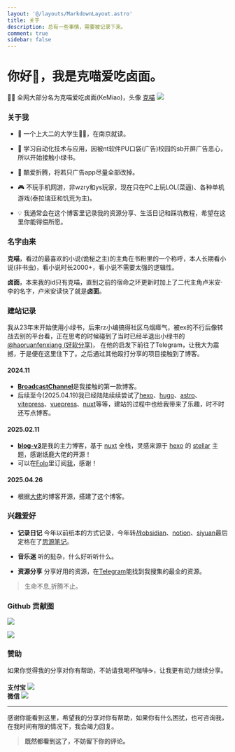 ```yaml
---
layout: '@/layouts/MarkdownLayout.astro'
title: 关于
description: 总有一些事情，需要被记录下来。
comment: true
sidebar: false
---
```


# 你好👋，我是克喵爱吃卤面。

<p className="flex justify-center items-center gap-1 w-full">
  👨‍💻 全网大部分名为克喵爱吃卤面(KeMiao)，头像
  <a href="https://m.weibo.cn/p/second?containerid=1078037344384861_-_photoall&page=1&count=24&title=%E5%9B%BE%E7%89%87%E5%A2%99&luicode=10000011&lfid=1076037344384861#&gid=1&pid=1">克喵</a>
  <img 
    src="https://s2.loli.net/2025/04/21/OMNycVpidhQt92r.png" 
    width={48}
    height={48}
    className="rounded-full"
  />
</p>

### 关于我

- 🧑 一个上大二的大学生🐂🐴，在南京就读。

- 🐛 学习自动化技术与应用，因被nt软件PU口袋(广告)校园的sb开屏广告恶心，所以开始接触小绿书。

- 🤯 酷爱折腾，将若只广告app尽量全部改掉。

- 🎮 不玩手机网游，非wzry和ys玩家，现在只在PC上玩LOL(菜逼)、各种单机游戏(泰拉瑞亚和饥荒为主)。

- 💡 我通常会在这个博客里记录我的资源分享、生活日记和踩坑教程，希望在这里你能得偿所愿。

### 名字由来

**克喵**，看过的最喜欢的小说(诡秘之主)的主角在书粉里的一个称呼，本人长期看小说(非书虫)，看小说时长2000+，看小说不需要太强的逻辑性。

**卤面**，本来我的id只有克喵，直到之前的宿命之环更新时加上了二代主角卢米安·李的名字，卢米安读快了就是**卤面**。

### 建站记录

我从23年末开始使用小绿书，后来rz小编搞得社区乌烟瘴气，被ex的不行后像转战去别的平台看，正在思考的时候碰到了当时已经半退出小绿书的[@haoruanfenxiang (好软分享)](https://t.me/haoruanfenxiang)，
在他的启发下前往了Telegram，让我大为震撼，于是便在这里住下了。之后通过其他殴打分享的项目接触到了博客。

#### 2024.11
- [**BroadcastChannel**](https://github.com/ccbikai/BroadcastChannel)是我接触的第一款博客。
- 后续至今(2025.04.19)我已经陆陆续续尝试了[hexo](https://hexo.io/zh-cn/)、[hugo](https://gohugo.io/)、[astro](https://astro.build/)、[vitepress](https://vitepress.dev/)、[vuepress](https://vuepress.vuejs.org/)、[nuxt](https://nuxt.com/)等等，建站的过程中也给我带来了乐趣，时不时还写点博客。

#### 2025.02.11
- [**blog-v3**](https://github.com/L33Z22L11/blog-v3)是我的主力博客，基于 [nuxt](https://nuxt.com/) 全栈，灵感来源于 [hexo](https://hexo.io/zh-cn/) 的 [stellar](https://github.com/xaoxuu/hexo-theme-stellar) 主题，感谢纸鹿大佬的开源！
- 可以在[Folo](https://app.follow.is/timeline/view-0/all/pending)里订阅[我](https://app.follow.is/share/feeds/135622467121437696)，感谢！

#### 2025.04.26
- 根据[大佬](https://github.com/izmttk/astro-mecure)的博客开源，搭建了这个博客。

### 兴趣爱好

- **记录日记** 今年以前纸本的方式记录，今年转战[obsidian](https://obsidian.md/)、[notion](https://www.notion.com/)、[siyuan](https://b3log.org/siyuan/?lang=cn)最后定格在了[思源笔记](https://b3log.org/siyuan/?lang=cn)。

- **音乐迷** 听的挺杂，什么好听听什么。

- **资源分享** 分享好用的资源，在[Telegram](https://t.me/kemiaofx_me)能找到我搜集的最全的资源。

> 生命不息,折腾不止。

### Github 贡献图

![](https://raw.githubusercontent.com/Kemeow815/github-stats/master/generated/overview.svg#gh-light-mode-only)

![](https://raw.githubusercontent.com/Kemeow815/github-stats/master/generated/languages.svg#gh-light-mode-only)

### 赞助

如果你觉得我的分享对你有帮助，不妨请我喝杯咖啡☕️，让我更有动力继续分享。

<div style={{ 
  display: 'flex',
  flexDirection: 'column',
  gap: '8px',        // 间距从 20px → 8px
  margin: '1rem 0',
  alignItems: 'center' // 新增横向居中
}}>
  <div style={{ 
    textAlign: 'center', // 文字居中
    width: '50%'       // 设置容器宽度
  }}>
    <strong style={{ display: 'block', marginBottom: '4px' }}>支付宝</strong>
    <img 
      src="https://s2.loli.net/2025/04/13/HYrnNFOKDZPSv4p.jpg" 
      style={{ 
        width: '100%',        // 原 50% → 现在填满容器
        minWidth: '100px',    // 原 200px → 100px
        maxWidth: '200px',    // 设置最大宽度
        height: 'auto'       // 自动保持比例
      }}
    />
  </div>
  <div style={{ 
    textAlign: 'center',
    width: '50%' 
  }}>
    <strong style={{ display: 'block', marginBottom: '4px' }}>微信</strong>
    <img 
      src="https://s2.loli.net/2025/04/13/HQ4lbFfJkpU2R9V.jpg" 
      style={{ 
        width: '100%',
        minWidth: '100px',
        maxWidth: '200px',
        height: 'auto'
      }}
    />
  </div>
</div>



---

感谢你能看到这里，希望我的分享对你有帮助，如果你有什么困扰，也可咨询我，在我时间有限的情况下，我会竭力回复。

> **既然都看到这了，不妨留下你的评论。**

